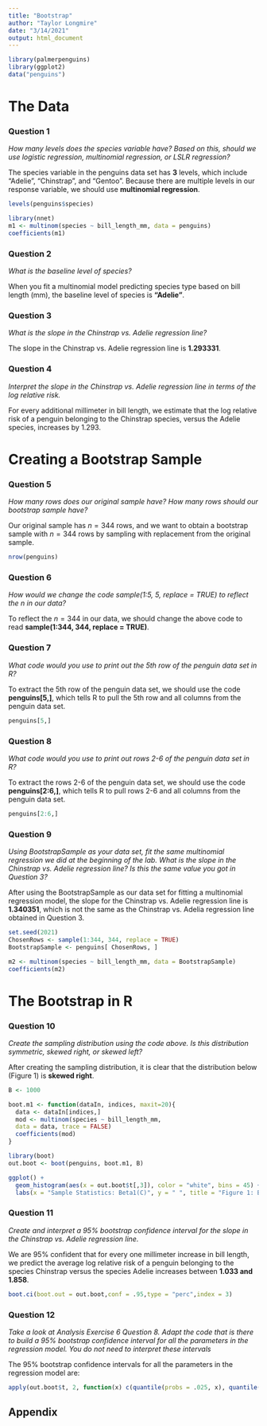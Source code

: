```yaml
---
title: "Bootstrap"
author: "Taylor Longmire"
date: "3/14/2021"
output: html_document
---
```


```r
library(palmerpenguins)
library(ggplot2)
data("penguins")
```

# The Data

### Question 1

*How many levels does the species variable have? Based on this, should we use logistic regression, multinomial regression, or LSLR regression?*

The species variable in the penguins data set has **3** levels, which include "Adelie", "Chinstrap", and "Gentoo". Because there are multiple levels in our response variable, we should use **multinomial regression**.

```r
levels(penguins$species)
```

```r
library(nnet)
m1 <- multinom(species ~ bill_length_mm, data = penguins)
coefficients(m1)
```

### Question 2

*What is the baseline level of species?*

When you fit a multinomial model predicting species type based on bill length (mm), the baseline level of species is **"Adelie"**.

### Question 3

*What is the slope in the Chinstrap vs. Adelie regression line?*

The slope in the Chinstrap vs. Adelie regression line is **1.293331**.

### Question 4

*Interpret the slope in the Chinstrap vs. Adelie regression line in terms of the log relative risk.*

For every additional millimeter in bill length, we estimate that the log relative risk of a penguin belonging to the Chinstrap species, versus the Adelie species, increases by 1.293.  

# Creating a Bootstrap Sample

### Question 5

*How many rows does our original sample have? How many rows should our bootstrap sample have?*  

Our original sample has $n = 344$ rows, and we want to obtain a bootstrap sample with $n = 344$ rows by sampling with replacement from the original sample.

```r
nrow(penguins)
```

### Question 6

*How would we change the code sample(1:5, 5, replace = TRUE) to reflect the n in our data?*

To reflect the $n = 344$ in our data, we should change the above code to read **sample(1:344, 344, replace = TRUE)**.

### Question 7

*What code would you use to print out the 5th row of the penguin data set in R?*

To extract the 5th row of the penguin data set, we should use the code **penguins[5,]**, which tells R to pull the 5th row and all columns from the penguin data set.

```r
penguins[5,]
```

### Question 8

*What code would you use to print out rows 2-6 of the penguin data set in R?*

To extract the rows 2-6 of the penguin data set, we should use the code **penguins[2:6,]**, which tells R to pull rows 2-6 and all columns from the penguin data set.

```r
penguins[2:6,]
```

### Question 9

*Using BootstrapSample as your data set, fit the same multinomial regression we did at the beginning of the lab. What is the slope in the Chinstrap vs. Adelie regression line? Is this the same value you got in Question 3?*

After using the BootstrapSample as our data set for fitting a multinomial regression model, the slope for the Chinstrap vs. Adelie regression line is **1.340351**, which is not the same as the Chinstrap vs. Adelia regression line obtained in Question 3. 

```r
set.seed(2021)
ChosenRows <- sample(1:344, 344, replace = TRUE)
BootstrapSample <- penguins[ ChosenRows, ]

m2 <- multinom(species ~ bill_length_mm, data = BootstrapSample)
coefficients(m2)
```

# The Bootstrap in R

### Question 10

*Create the sampling distribution using the code above. Is this distribution symmetric, skewed right, or skewed left?*

After creating the sampling distribution, it is clear that the distribution below (Figure 1) is **skewed right**.

```r
B <- 1000

boot.m1 <- function(dataIn, indices, maxit=20){
  data <- dataIn[indices,]
  mod <- multinom(species ~ bill_length_mm,
  data = data, trace = FALSE)
  coefficients(mod)
}

library(boot)
out.boot <- boot(penguins, boot.m1, B)

ggplot() +
  geom_histogram(aes(x = out.boot$t[,3]), color = "white", bins = 45) +
  labs(x = "Sample Statistics: Beta1(C)", y = " ", title = "Figure 1: Beta 1 C")
```

### Question 11

*Create and interpret a 95% bootstrap confidence interval for the slope in the Chinstrap vs. Adelie regression line.*

We are 95% confident that for every one millimeter increase in bill length, we predict the average log relative risk of a penguin belonging to the species Chinstrap versus the species Adelie increases between **1.033 and 1.858**.

```r
boot.ci(boot.out = out.boot,conf = .95,type = "perc",index = 3)
```

### Question 12

*Take a look at Analysis Exercise 6 Question 8. Adapt the code that is there to build a 95% bootstrap confidence interval for all the parameters in the regression model. You do not need to interpret these intervals*

The 95% bootstrap confidence intervals for all the parameters in the regression model are:  

\begin{table}[!h]
\begin{tabular}{l|l|l|l|l}
       & {[},1{]}  & {[},2{]}  & {[},3{]} & {[},4{]}  \\
2.5\%  & -80.73261 & -72.20557 & 1.033555 & 0.9274244 \\
97.5\% & -45.96135 & -40.40373 & 1.842774 & 1.6843650 \\
       &           &           &          &          
\end{tabular}
\end{table}

```r
apply(out.boot$t, 2, function(x) c(quantile(probs = .025, x), quantile(probs =.975, x)))
```

## Appendix

```r
```

